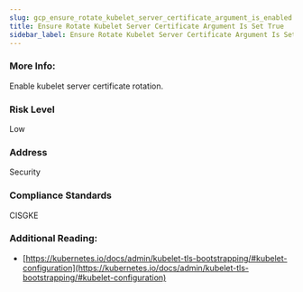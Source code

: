 ```yaml
---
slug: gcp_ensure_rotate_kubelet_server_certificate_argument_is_enabled
title: Ensure Rotate Kubelet Server Certificate Argument Is Set True
sidebar_label: Ensure Rotate Kubelet Server Certificate Argument Is Set True
---
```


### More Info:

Enable kubelet server certificate rotation.

### Risk Level

Low

### Address

Security

### Compliance Standards

CISGKE

### Additional Reading:

- [https://kubernetes.io/docs/admin/kubelet-tls-bootstrapping/#kubelet-configuration](https://kubernetes.io/docs/admin/kubelet-tls-bootstrapping/#kubelet-configuration) 

